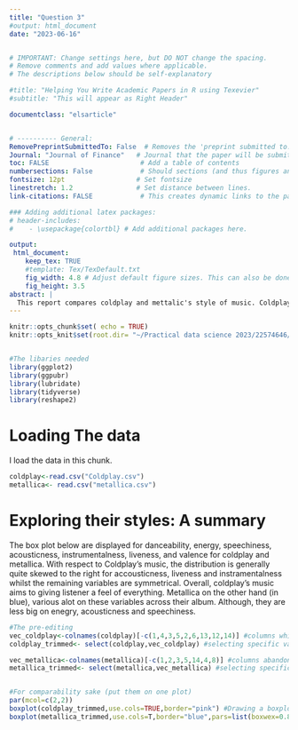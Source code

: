 ```yaml
---
title: "Question 3"
#output: html_document
date: "2023-06-16"


# IMPORTANT: Change settings here, but DO NOT change the spacing.
# Remove comments and add values where applicable.
# The descriptions below should be self-explanatory

#title: "Helping You Write Academic Papers in R using Texevier"
#subtitle: "This will appear as Right Header"

documentclass: "elsarticle"


# ---------- General:
RemovePreprintSubmittedTo: False  # Removes the 'preprint submitted to...' at bottom of titlepage
Journal: "Journal of Finance"   # Journal that the paper will be submitting to, if RemovePreprintSubmittedTo is set to TRUE.
toc: FALSE                       # Add a table of contents
numbersections: False            # Should sections (and thus figures and tables) be numbered?
fontsize: 12pt                  # Set fontsize
linestretch: 1.2                # Set distance between lines.
link-citations: FALSE            # This creates dynamic links to the papers in reference list.

### Adding additional latex packages:
# header-includes:
#    - \usepackage{colortbl} # Add additional packages here.

output:
 html_document:
    keep_tex: TRUE
    #template: Tex/TexDefault.txt
    fig_width: 4.8 # Adjust default figure sizes. This can also be done in the chunks of the text.
    fig_height: 3.5
abstract: |
  This report compares coldplay and mettalic's style of music. Coldplay's music attempts to be balanced across all genres while Mettalic puts more weight on other aspect of his music.
---
```


```r
knitr::opts_chunk$set( echo = TRUE)
knitr::opts_knit$set(root.dir= "~/Practical data science 2023/22574646/data/Coldplay_vs_Metallica")


#The libaries needed
library(ggplot2)
library(ggpubr)
library(lubridate)
library(tidyverse)
library(reshape2)

```

# Loading The data

I load the data in this chunk.

```r
coldplay<-read.csv("Coldplay.csv")
metallica<- read.csv("metallica.csv")

```

# Exploring their styles: A summary

The box plot below are displayed for danceability, energy, speechiness, acousticness, instrumentalness, liveness, and valence for coldplay and metallica. With respect to Coldplay's music, the distribution is generally quite skewed to the right for accousticness, liveness and instramentalness whilst the remaining variables are symmetrical. Overall, coldplay's music aims to giving listener a feel of everything. Metallica on the other hand (in blue), various alot on these variables across their album. Although, they are less big on enegry, acousticness and speechiness.

```r

#The pre-editing
vec_coldplay<-colnames(coldplay)[-c(1,4,3,5,2,6,13,12,14)] #columns which are abandoned
coldplay_trimmed<- select(coldplay,vec_coldplay) #selecting specific variables

vec_metallica<-colnames(metallica)[-c(1,2,3,5,14,4,8)] #columns abandoned 
metallica_trimmed<- select(metallica,vec_metallica) #selecting specific variables


#For comparability sake (put them on one plot)
par(mcol=c(2,2))
boxplot(coldplay_trimmed,use.cols=TRUE,border="pink") #Drawing a boxplot for coldplay
boxplot(metallica_trimmed,use.cols=T,border="blue",pars=list(boxwex=0.8)) #Drawing a boxplot for Metallica



```
